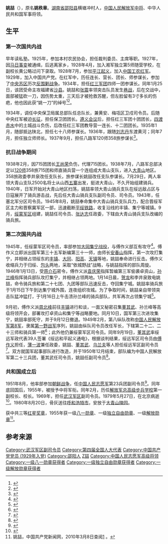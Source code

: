 {{noteTA
|1=zh-hans:蒋介石;zh-hk:蒋介石;zh-tw:蒋中正;
|2=zh-hans:斯大林;zh-hk:史太林;zh-tw:史達林;
|3=zh-cn:朝鲜战争; zh-sg:韩战; zh-tw:韓戰; zh-hk:韓戰;}}
{{Infobox_officeholder
| name = 姚喆
| image name = Yaojie1955.jpg
| width = 200
| now = 
| period = 
| Sex =
| different name =
| party = {{中国共产党}}
| nationality = {{PRC}}
| Native place =
| date of birth = 1906年8月28日
| place of birth = {{QIN}}[[湖南省|湖南省]][[邵阳市|邵阳县]]横塘冲村
| date of death = {{death date and age|1979|5|27|1906|8|28}}
| place of death = {{PRC}}[[北京|北京]]
| religion = [[共产主义|共产主义]]
| spouse = 
| relatives = 
| educate = 
| past =
| work =
}}
'''姚喆'''（{{bd|1906年|8月28日|1979年|5月27日}}），原名'''姚秩章'''。[[湖南省|湖南省]][[邵阳县|邵阳县]]横塘冲村人，[[中国人民解放军|中国人民解放军]][[中国人民解放军中将|中将]]、中华人民共和国军事将领。

== 生平 == 
=== 第一次国共内战===
早年读私塾。1925年，参加本村农民协会，担任裁判委员、主席等职。1927年，因[[马日事变|马日事变]]被通缉，后逃离家乡，1928年4月，加入湘军独立第5师随营学校，在副校长黄公略过问下录取。1928年7月，参加[[平江起义|平江起义]]，加入[[中国工农红军|中国工农红军]]。1929年，加入中国共产党。在红军中，历任连长、营长、团长、师参谋长，参加了[[中央苏区|中央苏区]]历次[[反围剿战争|反围剿战争]]。1934年，担任[[红三军团|红三军团]]四师一团参谋长。同年1月25日，该团受命主攻福建省[[沙县|沙县]]。姚喆和[[张震|张震]]率领突击队员发生[[巷战|巷战]]，后在交战中，面部被猛砍一刀，因伤势太重，三天后才被抢救苏醒，但左脸留有3寸多长的伤疤，他也因此获“姚一刀”的绰号<ref>{{cite book|author1=刘维瑶|title=古今中外宝庆人 上|date=2005年10月|publisher=长沙：岳麓书社|isbn=7-80665-683-9|pages=728|accessdate=2015-08-24}}</ref><ref>{{cite news|title=慕安：勇猛虎将 “姚一刀”|url=http://org.cssn.cn/lsx/lsmr/201407/t20140721_1261582.shtml|accessdate=2015-08-24|work=北京日报|deadurl=yes|archiveurl=https://archive.is/20150824140455/http://org.cssn.cn/lsx/lsmr/201407/t20140721_1261582.shtml|archivedate=2015-08-24}}</ref>。

1934年，调任中央保卫局属总部队任总队长，兼黄安、梅瓨区卫戍司令员。后随中央红军被迫[[长征|长征]]，担任保卫团团长。[[遵义会议|遵义会议]]后，担任红三军团十团团长，[[四渡赤水|四渡赤水]]中的土城战斗负伤，后改任红三军团教导营一连长、十二团团长。1935年1月，随部抵达陕北，担任七十八师参谋长。1936年，跟随[[刘志丹|刘志丹]]东渡黄河；同年7月，担任独立师师长。1937年9月，担任八路军120师358旅参谋长<ref>{{cite book|author1=中国人民政治协商会议全国委员会文史资料研究委员会编|title=革命史资料 12|date=1983年6月|publisher=北京：文史资料出版社|pages=170-171|accessdate=2015-08-24}}</ref>。

=== 抗日战争期间 ===
1938年2月，因715团团长[[王尚荣|王尚荣]]负伤，代理715团长。1938年7月，八路军总部决定以[[120师|120师]]358旅715团和师直骑兵营一个连组成大青山支队，进入[[大青山|大青山]]地区。358旅政委李井泉改任支队长，旅参谋长姚喆改任支队参谋长。7月29日，两人率领大青山支队2500名将士从山西[[五寨|五寨]]出发，挺进大青山，不久开始组建骑兵。1940年，日军开始对大青山地区扫荡，姚喆率领大青山骑兵支队在绥远敌占区与日寇展开了骑兵游击战，先后任大青山骑兵支队副司令员、司令员。1943年，任塞北军分区司令员。1945年8月，姚喆奉命集中大青山骑兵支队兵力，配合晋绥军区主力和晋察冀军区一部，迅速截断[[平绥铁路|平绥铁路]]，收复沿线的丰镇、集宁等城镇。9月，[[绥蒙军区|绥蒙军区]]组建，姚喆任司令员、[[张达志|张达志]]任政委，下辖由大青山骑兵支队改编的骑兵旅。

=== 第二次国共内战 ===
1945年，任绥蒙军区司令员，率部参加[[大同集宁战役|大同集宁战役]]，与傅作义部互有攻守<ref>{{cite book|author1=舒风|title=周恩来与张治中 上|date=2012年7月|publisher=北京：华文出版社|isbn= 9787507537475 |pages=194|accessdate=2015-08-24}}</ref>。傅作义立即派出国军第三十五军新编第三十一师，由师长[[安春山|安春山]]指挥，第一次攻打集宁，并相继占领绥东的[[丰镇|丰镇]]、[[大同|大同]]、[[阳高|阳高]]、[[天镇|天镇]]等地，姚喆奉命进行反击。傅作义收缩兵力于归绥、[[包头|包头]]两地，采取“依城野战”战略，与姚喆指挥的部队周旋。1946年1月13日，受[[蒋介石|蒋介石]]密令，傅作义派[[袁庆荣|袁庆荣]]指挥暂编第三军偷袭卓资山，[[孙兰峰|孙兰峰]]指挥骑兵部队攻打集宁，并相继占领两地。1月14日晨，[[贺龙|贺龙]]和李井泉致电姚喆，命令骑兵旅和第二十七团、九团等部队迅速反击，夺回集宁城。姚喆率骑兵旅于1月15日下午到达集宁城外围，连夜组织攻城。为了争取时间，姚喆亲自带领突击队猛冲猛打，于1月16日上午击溃孙兰峰的骑兵部队，共军再次占领集宁城<ref>{{cite book|author1=袁庭栋|title=大决战 平津战役|date=2013年7月|publisher=成都：天地出版社|isbn=978-7-5455-0928-1|pages=246|accessdate=2015-08-24}}</ref>。 

9月初，傅作义派[[周北峰|周北峰]]前往[[丰镇|丰镇]]进行和谈，一面又秘密召集[[董其武|董其武]]、孙兰峰等高级将领开会，部署攻打卓资山和集宁等战略要地。同月10日，国军第三次进攻集宁，姚喆率部死守，并于9月12日撤退。1949年2月，第八纵队改称[[中国人民解放军第8军|中国人民解放军第8军]]，隶属[[第一野战军|第一野战军]]序列，姚喆由纵队司令员改任军长，下辖第二十二、二十三师和骑兵第一师<ref>{{cite book |author=张明金、赵功德 |title=中国人民解放军历史上的70个军|year=2006|publisher=解放军文艺出版社|isbn=978-7-5033-1940-2|pages=160}}</ref>；此外他仍兼绥蒙军区司令员。同年9月19日，[[董其武|董其武]]率绥远军政代表39人签署《绥远和平起义通电》，根据谈判结果，绥远军区司令员由[[傅作义|傅作义]]担任，[[薄一波|薄一波]]兼任政委，姚喆、[[董其武|董其武]]、[[乌兰夫|乌兰夫]]等人担任绥远军区副司令员<ref name="军区">{{cite book |author=张明金、刘立勤 |title=中国人民解放军历史上的200个军区|year=2010|publisher=解放军文艺出版社|isbn=978-7-5033-2252-5|pages=491}}</ref>。双方就国军起事部队进行改造，并于1950年12月结束，部队编为中国人民解放军第二十三兵团，董其武任司令员，姚喆任副司令员<ref>{{cite book|author1=马祥林|title=毛泽东点评国民党著名将领|date=2006年1月|publisher=北京：民主与建设出版社|isbn=7-80112-724-2|pages=112-114|accessdate=2015-08-24}}</ref>。

=== 共和国成立后 ===
1951年8月，他率部参加[[朝鲜战争|朝鲜战争]]，任[[中国人民志愿军|中国人民志愿军]]第23兵团副司令员<ref>{{cite book|author=张明金、刘立勤|title=中国人民志愿军历史上的27个军|year=2014|pages=311|publisher=解放军出版社|isbn=978-7-5065-6309-3}}</ref>。同年底回国后，1955年，被授予中将军衔。同年2月，历任[[解放军总高级步兵学校|解放军总高级步兵学校]]第一副校长、校长。1969年，担任[[武汉军区|武汉军区]]副司令员。1979年5月27日，在北京病逝<ref>{{cite book|author1=星火燎原编辑部编辑|title=中国人民解放军将帅名录 第1集|date=1986年6月|publisher=北京：解放军出版社|isbn=7-5065-0730-7|pages=394|accessdate=2015-08-24}}</ref>。1980年8月20日，骨灰送往[[呼和浩特市|呼和浩特市]]，安放于[[大青山陵园|大青山陵园]]。

获中共三等[[红星奖章|红星奖章]]，1955年获一级[[八一勋章_(1955年)|八一勋章]]、一级[[独立自由勋章|独立自由勋章]]、一级[[解放勋章|解放勋章]]<ref name="官方">姚喆，中国共产党新闻网，2010年3月8日查阅[http://dangshi.people.com.cn/GB/165617/165618/166491/167908/9975033.html] {{Wayback|url=http://dangshi.people.com.cn/GB/165617/165618/166491/167908/9975033.html |date=20160304072647 }}。</ref>。

== 参考来源 ==
{{reflist|2}}

{{中國人民解放軍開國中將}}
{{DEFAULTSORT:Y}}
[[Category:武汉军区副司令员|Category:武汉军区副司令员]]
[[Category:第四届全国人大代表|Category:第四届全国人大代表]]
[[Category:中国共产党党员_(1929年入党)|Category:中国共产党党员 (1929年入党)]]
[[Category:邵阳人|Category:邵阳人]]
[[Category:姚姓|Z喆]]
[[Category:中国人民志愿军高级将领|Category:中国人民志愿军高级将领]]
[[Category:一级八一勋章获得者|Category:一级八一勋章获得者]]
[[Category:一级独立自由勋章获得者|Category:一级独立自由勋章获得者]]
[[Category:一级解放勋章获得者|Category:一级解放勋章获得者]]